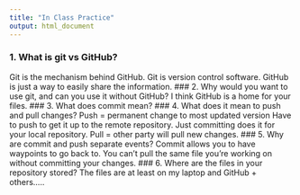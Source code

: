 ```yaml
---
title: "In Class Practice"
output: html_document
---
```


### 1. What is git vs GitHub? 
Git is the mechanism behind GitHub.
Git is version control software. GitHub is just a way to easily share the information.
### 2. Why would you want to use git, and can you use it without GitHub? 
I think GitHub is a home for your files.
### 3. What does commit mean? 
### 4. What does it mean to push and pull changes? 
Push = permanent change to most updated version 
Have to push to get it up to the remote repository. Just committing does it for your local repository. 
Pull = other party will pull new changes.
### 5. Why are commit and push separate events? 
Commit allows you to have waypoints to go back to. You can't pull the same file you're working on without committing your changes.
### 6. Where are the files in your repository stored? 
The files are at least on my laptop and GitHub + others.....
